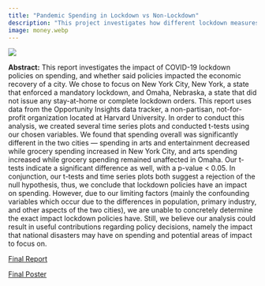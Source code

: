 ```yaml
---
title: "Pandemic Spending in Lockdown vs Non-Lockdown"
description: "This project investigates how different lockdown measures within the United States have affected the economy since COVID-19."
image: money.webp
---
```


![](/projects/money.webp){fig-align="center"}

**Abstract:** This report investigates the impact of COVID-19 lockdown policies on spending, and whether said policies impacted the economic recovery of a city. We chose to focus on New York City, New York, a state that enforced a mandatory lockdown, and Omaha, Nebraska, a state that did not issue any stay-at-home or complete lockdown orders. This report uses data from the Opportunity Insights data tracker, a non-partisan, not-for-profit organization located at Harvard University. In order to conduct this analysis, we created several time series plots and conducted t-tests using our chosen variables. We found that spending overall was significantly different in the two cities — spending in arts and entertainment decreased while grocery spending increased in New York City, and arts spending increased while grocery spending remained unaffected in Omaha. Our t-tests indicate a significant difference as well, with a p-value \< 0.05. In conjunction, our t-tests and time series plots both suggest a rejection of the null hypothesis, thus, we conclude that lockdown policies have an impact on spending. However, due to our limiting factors (mainly the confounding variables which occur due to the differences in population, primary industry, and other aspects of the two cities), we are unable to concretely determine the exact impact lockdown policies have. Still, we believe our analysis could result in useful contributions regarding policy decisions, namely the impact that national disasters may have on spending and potential areas of impact to focus on.

[Final Report](\STATS_140_Final_Report.pdf)

[Final Poster](\Stats_140XP_Project_Poster.pdf)
